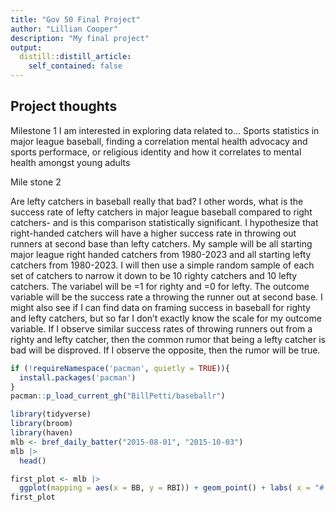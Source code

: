 ```yaml
---
title: "Gov 50 Final Project"
author: "Lillian Cooper"
description: "My final project"
output:
  distill::distill_article:
    self_contained: false
---
```




## Project thoughts

Milestone 1
I am interested in exploring data related to... Sports statistics in major league baseball, finding a correlation mental health advocacy and sports performace, or religious identity and how it correlates to mental health amongst young adults 

Mile stone 2

Are lefty catchers in baseball really that bad? I other words, what is the success rate of lefty catchers in major league baseball compared to right catchers- and is this comparison statistically significant. 
I hypothesize that right-handed catchers will have a higher success rate in throwing out runners at second base than lefty catchers. 
My sample will be all starting major league right handed catchers from 1980-2023 and all starting lefty catchers from 1980-2023. I will then use a simple random sample of each set of catchers to narrow it down to be 10 righty catchers and 10 lefty catchers. The variabel will be =1 for righty and =0 for lefty.
The outcome variable will be the success rate a throwing the runner out at second base. I might also see if I can find data on framing success in baseball for righty and lefty catchers, but so far I don't exactly know the scale for my outcome variable.
If I observe similar success rates of throwing runners out from a righty and lefty catcher, then the common rumor that being a lefty catcher is bad will be disproved. If I observe the opposite, then the rumor will be true.

```r
if (!requireNamespace('pacman', quietly = TRUE)){
  install.packages('pacman')
}
pacman::p_load_current_gh("BillPetti/baseballr")
```

```r
library(tidyverse)
library(broom)
library(haven)
mlb <- bref_daily_batter("2015-08-01", "2015-10-03") 
mlb |>
  head()
```

```r
first_plot <- mlb |>
  ggplot(mapping = aes(x = BB, y = RBI)) + geom_point() + labs( x = "# of Walks Aug.- Oct. 2015", y = "# of RBIs Aug.- Oct. 2015")
first_plot
  

```

